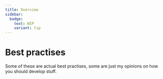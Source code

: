```yaml
---
title: Overview
sidebar:
  badge:
    text: WIP
    variant: tip
---
```


# Best practises

Some of these are actual best practises, some are just my opinions on how you should develop stuff.
